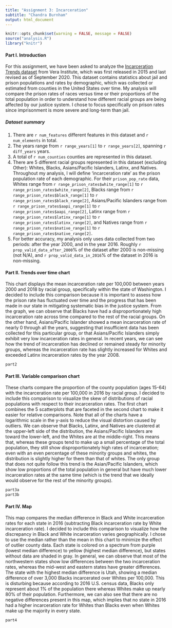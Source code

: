 ```yaml
---
title: "Assignment 3: Incarceration"
subtitle: "Chandra Burnham"
output: html_document
---
```


```r
knitr::opts_chunk$set(warning = FALSE, message = FALSE) 
source("analysis.R")
library("knitr")
```
#### Part I. Introduction
For this assignment, we have been asked to analyze the [Incarceration Trends dataset](https://github.com/vera-institute/incarceration-trends) from Vera Institute, which was first released in 2015 and last revised as of September 2020. This dataset contains statistics about jail and prison populations and rates by demographic, which was collected or estimated from counties in the United States over time. My analysis will compare the prison rates of races versus time or their proportions of the total population in order to understand how different racial groups are being affected by our justice system. I chose to focus specifically on prison rates since imprisonment is more severe and long-term than jail.

##### Dataset summary
1. There are `r num_features` different features in this dataset and `r num_elements` in total.
2. The years range from `r range_years[1]` to `r range_years[2]`, spanning `r diff_years` years.
3. A total of `r num_counties` counties are represented in this dataset.
4. There are 5 different racial groups represented in this dataset (excluding Other): Whites, Blacks, Asians/Pacific Islanders, Latinx, and Natives. Throughout my analysis, I will define 'incarceration rate' as the prison population rate of each demographic. For their `prison_pop_rate` data, Whites range from `r range_prison_rates$white_range[1]` to `r range_prison_rates$white_range[2]`, Blacks range from `r range_prison_rates$black_range[1]` to `r range_prison_rates$black_range[2]`, Asians/Pacific Islanders range from `r range_prison_rates$aapi_range[1]` to `r range_prison_rates$aapi_range[2]`, Latinx range from `r range_prison_rates$latinx_range[1]` to `r range_prison_rates$latinx_range[2]`, and Natives range from `r range_prison_rates$native_range[1]` to `r range_prison_rates$native_range[2]`.
5. For better accuracy, my analysis only uses data collected from two periods: after the year 2000, and in the year 2016. Roughly `r prop_valid_data_after_2000`% of the dataset after 2000 is non-missing (not N/A), and `r prop_valid_data_in_2016`% of the dataset in 2016 is non-missing.

#### Part II. Trends over time chart

This chart displays the mean incarceration rate per 100,000 between years 2000 and 2018 by racial group, specifically within the state of Washington. I decided to include this comparison because it is important to assess how the prison rate has fluctuated over time and the progress that has been made in our state in mitigating systematic bias in the justice system. From the graph, we can observe that Blacks have had a disproportionately high incarceration rate across time compared to the rest of the racial groups. On the other hand, Asians/Pacific Islander showed a mean incarceration rate of nearly 0 through all the years, suggesting that insufficient data has been collected for this particular group, or that Asians/Pacific Islanders simply exhibit very low incarceration rates in general. In recent years, we can see how the trend of incarceration has declined or remained steady for minority groups, whereas the incarceration rate has slightly increased for Whites and exceeded Latinx incarceration rates by the year 2008.

```r
part2
```

#### Part III. Variable comparison chart

These charts compare the proportion of the county population (ages 15-64) with the incarceration rate per 100,000 in 2016 by racial group. I decided to include this comparison to visualize the skew of distributions of racial populations with respect to their incarceration rates. The first chart combines the 5 scatterplots that are faceted in the second chart to make it easier for relative comparisons. Note that all of the charts have a logarithmic scale in the y-axis to reduce the visual distortion caused by outliers. We can observe that Blacks, Latinx, and Natives are clustered at the upper-left side of the distribution, the Asians/Pacific Islanders are toward the lower-left, and the Whites are at the middle-right. This means that, whereas these groups tend to make up a small percentage of the total population, they still show disproportionately high rates of incarceration; even with an even percentage of these minority groups and whites, the distribution is slightly higher for them than that of whites. The only group that does not quite follow this trend is the Asian/Pacific Islanders, which show low proportions of the total population in general but have much lower incarceration rates at the same time (which is the trend that we ideally would observe for the rest of the minority groups).

```r
part3a
part3b
```

#### Part IV. Map

This map compares the median difference in Black and White incarceration rates for each state in 2016 (subtracting Black incarceration rate by White incarceration rate). I decided to include this comparison to visualize how the discrepancy in Black and White incarceration varies geographically. I chose to use the median rather than the mean in this chart to minimize the effect of outlier county data. Each state is colored on a spectrum from purple (lowest median difference) to yellow (highest median difference), but states without data are shaded in gray. In general, we can observe that most of the northwestern states show low differences between the two incarceration rates, whereas the mid-west and eastern states have greater differences. The state with the highest median difference is Utah, showing a median difference of over 3,000 Blacks incarcerated over Whites per 100,000. This is disturbing because according to 2016 U.S. census data, Blacks only represent about 1% of the population there whereas Whites make up nearly 80% of their population. Furthermore, we can also see that there are no negative differences present in this map, which implies that no state in 2016 had a higher incarceration rate for Whites than Blacks even when Whites make up the majority in every state.

```r
part4
```